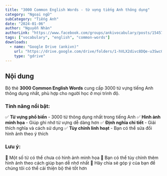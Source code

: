 ```yaml
---
title: "3000 Common English Words - từ vựng tiếng Anh thông dụng"
category: "Ngoại ngữ"
subCategory: "Tiếng Anh"
date: "2024-01-06"
author: "Nguyễn Nhàn"
authorLink: "https://www.facebook.com/groups/ankivocabulary/posts/1545738989519086/"
tags: ["vocabulary", "english", "common-words"]
downloads:
  - name: "Google Drive (ankivn)"
    url: "https://drive.google.com/drive/folders/1-hVLX2divc8DQe-u3SwcG9iZEMwirb_i?usp=sharing"
    type: "gdrive"
---
```


## Nội dung

Bộ thẻ **3000 Common English Words** cung cấp 3000 từ vựng tiếng Anh thông dụng nhất, phù hợp cho người học ở mọi trình độ.

### **Tính năng nổi bật:**

✅ **Từ vựng phổ biến** - 3000 từ thông dụng nhất trong tiếng Anh
✅ **Hình ảnh minh họa** - Giúp ghi nhớ từ vựng dễ dàng hơn
✅ **Định nghĩa chi tiết** - Giải thích nghĩa và cách sử dụng
✅ **Tùy chỉnh linh hoạt** - Bạn có thể sửa đổi hình ảnh theo ý thích

### **Lưu ý:**

📌 Một số từ có thể chưa có hình ảnh minh họa
📌 Bạn có thể tùy chỉnh thêm hình ảnh theo cách giúp bạn dễ nhớ nhất
📌 Hãy chia sẻ góp ý của bạn để chúng tôi có thể cải thiện bộ thẻ tốt hơn